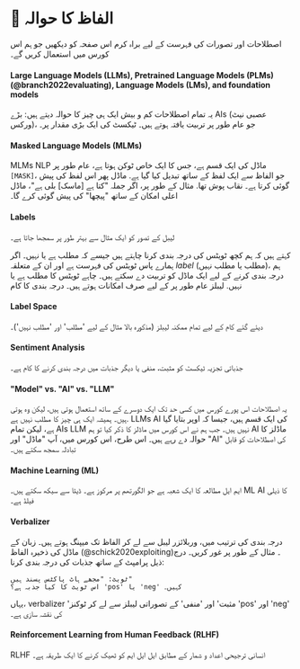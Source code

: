 
# 📙 الفاظ کا حوالہ

اصطلاحات اور تصورات کی فہرست کے لیے براہ کرم اس صفحہ کو دیکھیں جو ہم اس کورس میں استعمال کریں گے۔

#### Large Language Models (LLMs), Pretrained Language Models (PLMs)(@branch2022evaluating), Language Models (LMs), and foundation models

یہ تمام اصطلاحات کم و بیش ایک ہی چیز کا حوالہ دیتے ہیں: بڑے AIs (عصبی نیٹ ورکس)، جو عام طور پر تربیت یافتہ ہوتے ہیں۔
ٹیکسٹ کی ایک بڑی مقدار پر۔

#### Masked Language Models (MLMs)

MLMs NLP ماڈل کی ایک قسم ہے، جس کا ایک خاص ٹوکن ہوتا ہے، عام طور پر `[MASK]`، جو
الفاظ سے ایک لفظ کے ساتھ تبدیل کیا گیا ہے. ماڈل پھر اس لفظ کی پیش گوئی کرتا ہے۔
نقاب پوش تھا. مثال کے طور پر، اگر جملہ "کتا ہے [ماسک] بلی ہے"، ماڈل
اعلی امکان کے ساتھ "پیچھا" کی پیش گوئی کرے گا۔

#### Labels

لیبل کے تصور کو ایک مثال سے بہتر طور پر سمجھا جاتا ہے۔

کہتے ہیں کہ ہم کچھ ٹویٹس کی درجہ بندی کرنا چاہتے ہیں جیسے کہ مطلب ہے یا نہیں۔ اگر ہمارے پاس ٹویٹس کی فہرست ہے اور
ان کے متعلقہ _label_ (مطلب یا مطلب نہیں)، ہم درجہ بندی کرنے کے لیے ایک ماڈل کو تربیت دے سکتے ہیں۔
چاہے ٹویٹس کا مطلب ہے یا نہیں. لیبلز عام طور پر کے لیے صرف امکانات ہوتے ہیں۔
درجہ بندی کا کام

#### Label Space

دیئے گئے کام کے لیے تمام ممکنہ لیبلز (مذکورہ بالا مثال کے لیے 'مطلب' اور 'مطلب نہیں')۔

#### Sentiment Analysis

جذباتی تجزیہ ٹیکسٹ کو مثبت، منفی یا دیگر جذبات میں درجہ بندی کرنے کا کام ہے۔

#### "Model" vs. "AI" vs. "LLM"

یہ اصطلاحات اس پورے کورس میں کسی حد تک ایک دوسرے کے ساتھ استعمال ہوتی ہیں، لیکن وہ ہوتی ہیں۔
ہمیشہ ایک ہی چیز کا مطلب نہیں ہے. LLMs AI کی ایک قسم ہیں، جیسا کہ اوپر بتایا گیا ہے، لیکن تمام AIs LLM نہیں ہیں۔
جب ہم نے اس کورس میں ماڈلز کا ذکر کیا تو ہم AI ماڈلز کا حوالہ دے رہے ہیں۔ اس طرح، اس کورس میں،
آپ "ماڈل" اور "AI" کی اصطلاحات کو قابل تبادلہ سمجھ سکتے ہیں۔

#### Machine Learning (ML)

ایم ایل مطالعہ کا ایک شعبہ ہے جو الگورتھم پر مرکوز ہے۔
ڈیٹا سے سیکھ سکتے ہیں۔ ML AI کا ذیلی فیلڈ ہے۔

#### Verbalizer

درجہ بندی کی ترتیب میں، وربلائزر لیبل سے لے کر الفاظ تک میپنگ ہوتے ہیں۔
زبان کے ماڈل کی ذخیرہ الفاظ (@schick2020exploiting)۔ مثال کے طور پر غور کریں۔
درج ذیل پرامپٹ کے ساتھ جذبات کی درجہ بندی کرنا:

```text
ٹویٹ: "مجھے ہاٹ پاکٹس پسند ہیں"
اس ٹویٹ کا کیا جذبہ ہے؟ 'pos' یا 'neg' کہیں۔
```

یہاں، verbalizer 'مثبت' اور 'منفی' کے تصوراتی لیبلز سے لے کر ٹوکنز 'pos' اور 'neg' کی نقشہ سازی ہے۔

#### Reinforcement Learning from Human Feedback (RLHF)

RLHF انسانی ترجیحی اعداد و شمار کے مطابق ایل ایل ایم کو ٹھیک کرنے کا ایک طریقہ ہے۔

<Glossary />
